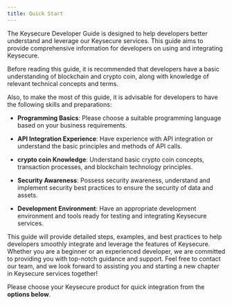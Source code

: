 ---
title: Quick Start
---

The Keysecure Developer Guide is designed to help developers better understand and leverage our Keysecure services. This guide aims to provide comprehensive information for developers on using and integrating Keysecure. 

Before reading this guide, it is recommended that developers have a basic understanding of blockchain and crypto coin, along with knowledge of relevant technical concepts and terms. 

Also, to make the most of this guide, it is advisable for developers to have the following skills and preparations:

* **Programming Basics**: Please choose a suitable programming language based on your business requirements.

* **API Integration Experience**: Have experience with API integration or understand the basic principles and methods of API calls.

* **crypto coin Knowledge**: Understand basic crypto coin concepts, transaction processes, and blockchain technology principles.

* **Security Awareness**: Possess security awareness, understand and implement security best practices to ensure the security of data and assets.

* **Development Environment**: Have an appropriate development environment and tools ready for testing and integrating Keysecure services.

This guide will provide detailed steps, examples, and best practices to help developers smoothly integrate and leverage the features of Keysecure. Whether you are a beginner or an experienced developer, we are committed to providing you with top-notch guidance and support. Feel free to contact our team, and we look forward to assisting you and starting a new chapter in Keysecure services together!

Please choose your Keysecure product for quick integration from the **options below**.

<CardGroup cols={2}>
  <Card title="MPC Self-Custody" href="/quick-start/mpc-wallet/download-app"></Card>
  <Card title="Full Custody" href="/quick-start/joint-custody/download-app"></Card>
</CardGroup>